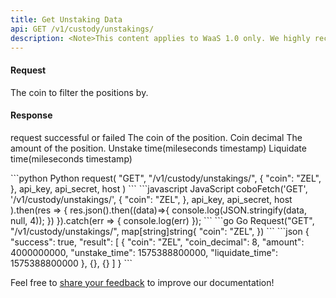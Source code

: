 ```yaml
---
title: Get Unstaking Data
api: GET /v1/custody/unstakings/ 
description: <Note>This content applies to WaaS 1.0 only. We highly recommend that you upgrade to [WaaS 2.0](https://www.cobo.com/developers/v2/guides/overview/introduction).</Note> This endpoint returns a JSON response with a list of unstaking and liquidating positions for the specified coin.
---
```

#### Request
<ParamField query="coin" type="String" >The coin to filter the positions by.</ParamField>

#### Response
<ResponseField name="success" type="bool">request successful or failed</ResponseField>
<ResponseField name="result" type="object[]">
  <Expandable title="object">
    <ResponseField name="coin" type="String" >The coin of the position.</ResponseField>
    <ResponseField name="coin_decimal" type="Int" >Coin decimal</ResponseField>
    <ResponseField name="amount" type="Int" >The amount of the position.</ResponseField>
    <ResponseField name="unstake_time" type="Int" >Unstake time(mileseconds timestamp)</ResponseField>
    <ResponseField name="liquidate_time" type="Int" >Liquidate time(mileseconds timestamp)</ResponseField>
  </Expandable>
</ResponseField>

<RequestExample>
```python Python
request(
    "GET",
    "/v1/custody/unstakings/",
    {
        "coin": "ZEL",
    },
    api_key, api_secret, host
)
```
```javascript JavaScript
coboFetch('GET', '/v1/custody/unstakings/',
        {
            "coin": "ZEL",
        },
        api_key, api_secret, host
    ).then(res => {
        res.json().then((data)=>{
            console.log(JSON.stringify(data, null, 4));
        })
    }).catch(err => {
        console.log(err)
    });
```
```go Go
Request("GET", "/v1/custody/unstakings/", map[string]string{
    "coin": "ZEL",
})
```
</RequestExample>

<ResponseExample>
```json
{
  "success": true,
  "result": [
    {
      "coin": "ZEL",
      "coin_decimal": 8,
      "amount": 4000000000,
      "unstake_time": 1575388800000,
      "liquidate_time": 1575388800000
    },
    {},
    {}
  ]
}
```
</ResponseExample>

<Tip>Feel free to [share your feedback](https://forms.zohopublic.com/cobo/form/DocumentFeedbackForm/formperma/QvLOhxJv1_JMsJ-1dleZ8Itb_7rzN-LtgvsDdxosoVI) to improve our documentation!</Tip>